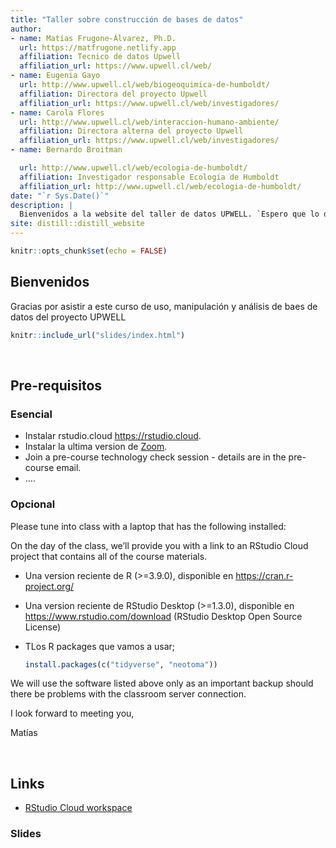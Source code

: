 ```yaml
---
title: "Taller sobre construcción de bases de datos"
author:
- name: Matías Frugone-Álvarez, Ph.D.
  url: https://matfrugone.netlify.app
  affiliation: Tecnico de datos Upwell
  affiliation_url: https://www.upwell.cl/web/
- name: Eugenia Gayo
  url: http://www.upwell.cl/web/biogeoquimica-de-humboldt/
  affiliation: Directora del proyecto Upwell
  affiliation_url: https://www.upwell.cl/web/investigadores/
- name: Carola Flores
  url: http://www.upwell.cl/web/interaccion-humano-ambiente/
  affiliation: Directora alterna del proyecto Upwell
  affiliation_url: https://www.upwell.cl/web/investigadores/
- name: Bernardo Broitman

  url: http://www.upwell.cl/web/ecologia-de-humboldt/
  affiliation: Investigador responsable Ecología de Humboldt
  affiliation_url: http://www.upwell.cl/web/ecologia-de-humboldt/
date: "`r Sys.Date()`"
description: |
  Bienvenidos a la website del taller de datos UPWELL. `Espero que lo disfruten!`
site: distill::distill_website
---
```


```r
knitr::opts_chunk$set(echo = FALSE)

```


## Bienvenidos  

Gracias por asistir a este curso de uso, manipulación y análisis de baes de datos del proyecto UPWELL 

```r
knitr::include_url("slides/index.html")
```


\

## Pre-requisitos

### Esencial

+ Instalar rstudio.cloud <https://rstudio.cloud>.
+ Instalar la ultima version de [Zoom](https://zoom.us/download).
+ Join a pre-course technology check session - details are in the pre-course email.
+ ....

### Opcional

Please tune into class with a laptop that has the following installed:


<aside>
On the day of the class, we'll provide you with a link to an RStudio Cloud project that contains all of the course materials. 
</aside>

* Una version reciente de R (>=3.9.0), disponible en <https://cran.r-project.org/>

* Una version reciente de RStudio Desktop (>=1.3.0), disponible en <https://www.rstudio.com/download> (RStudio Desktop Open Source License)

* TLos R packages que vamos a usar;

    ```r
    install.packages(c("tidyverse", "neotoma"))
    ```

<aside>
We will use the software listed above only as an important backup should there be problems with the classroom server connection.
</aside>

I look forward to meeting you,

Matías






\

## Links

+ [RStudio Cloud workspace](http://bit.ly/tmv-rmed2020)

### Slides

